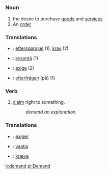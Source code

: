 =={{en}}==
===Noun=== 
#the desire to purchase [[goods]] and [[services]]
#An [[order]]

===Translations===

*{{da}}: [[efterspørgsel]] (1), [[krav]] (2)
*{{fi}}: [[kysyntä]] (1)
*{{fr}}: [[exige]] (2)
*{{sv}}: [[efterfrågan]] (på) (1)

===Verb=== 
#[[claim]] right to something. 
#:''demand an explanation.''

===Translations===

*{{fr}}: [[exiger]]
*{{fi}}: [[vaatia]]
*{{da}}: [[kræve]]

[[it:demand]]
[[pl:Demand]]